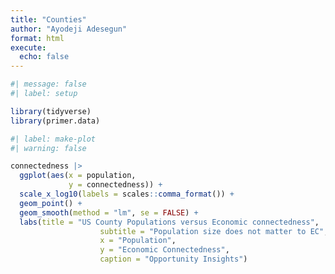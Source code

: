 ```yaml
---
title: "Counties"
author: "Ayodeji Adesegun"
format: html
execute: 
  echo: false
---
```


```r
#| message: false
#| label: setup

library(tidyverse)
library(primer.data)
```

```r
#| label: make-plot
#| warning: false

connectedness |> 
  ggplot(aes(x = population,
             y = connectedness)) +
  scale_x_log10(labels = scales::comma_format()) +
  geom_point() +
  geom_smooth(method = "lm", se = FALSE) +
  labs(title = "US County Populations versus Economic connectedness", 
                    subtitle = "Population size does not matter to EC",
                    x = "Population",
                    y = "Economic Connectedness",
                    caption = "Opportunity Insights")
```

